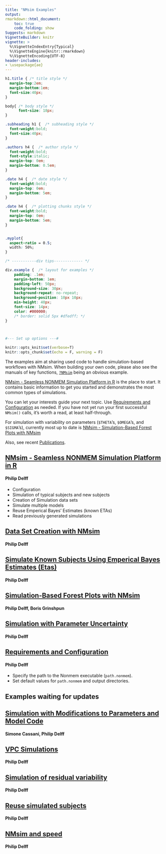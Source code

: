 ```yaml
---
title: "NMsim Examples"
output:
rmarkdown::html_document:
    toc: true
    code_folding: show
Suggests: markdown
VignetteBuilder: knitr
vignette: >
  %\VignetteIndexEntry{Typical}
  %\VignetteEngine{knitr::rmarkdown}
  %\VignetteEncoding{UTF-8}
header-includes:
- \usepackage{ae}
---
```



```css

h1.title { /* title style */
  margin-top:2em;
  margin-bottom:1em;
  font-size:40px;
}

body{ /* body style */
      font-size: 18px;
}

.subheading h1 {  /* subheading style */
  font-weight:bold;
  font-size:40px;
}

.authors h4 {  /* author style */
  font-weight:bold;
  font-style:italic;
  margin-top: 0em;
  margin-bottom: 0.5em;
}

.date h4 {  /* date style */
  font-weight:bold;
  margin-top: 0em;
  margin-bottom: 5em;
}

.date h4 {  /* plotting chunks style */
  font-weight:bold;
  margin-top: 0em;
  margin-bottom: 5em;
}


.myplot{
  aspect-ratio = 0.5;
  width: 50%;
}

/* -----------div tips------------- */

div.example {  /* layout for examples */
    padding: .1em;
    margin-bottom: 1em;
    padding-left: 50px;
    background-size: 30px;
    background-repeat: no-repeat;
    background-position: 10px 10px;
    min-height: 40px;
    font-size: 14px;
    color: #000000;
    /* border: solid 5px #dfedff; */
}

  
``` 

```r
#--- Set up options ---# 

knitr::opts_knit$set(verbose=T)
knitr::opts_chunk$set(echo = F, warning = F)
```
The examples aim at sharing used code to handle simulation-based workflows with NMsim. When building your own code, please also see the manuals of key functions, [`?NMsim`](https://nmautoverse.github.io/NMsim/reference/NMsim.html) being an obvious example. 

[NMsim - Seamless NONMEM Simulation Platform in R](NMsim-intro.html) is the place to start. It contains basic information to get you started and demonstrates the most common types of simulations.

You can let your interests guide your next topic. Use [Requirements and Configuration](NMsim-config.html) as needed. If you have not yet run your first successful `NMsim()` calls, it's worth a read, at least half-through.

For simulation with variability on parameters (`$THETA`'s, `$OMEGA`'s, and `$SIGMA`'s), currently most up to date is [NMsim - Simulation-Based Forest Plots with NMsim](NMsim-forest.html)

Also, see recent [Publications](NMsim-publications.html).

:::example

## [**NMsim - Seamless NONMEM Simulation Platform in R**](NMsim-intro.html)

#### Philip Delff {.authors}

 - Configuration  
 - Simulation of typical subjects and new subjects  
 - Creation of Simulation data sets  
 - Simulate multiple models  
 - Reuse Emperical Bayes' Estimates (known ETAs)  
 - Read previously generated simulations  

:::


:::example
## [**Data Set Creation with NMsim**](NMsim-DataCreate.html)

#### Philip Delff {.authors}

:::

:::example
## [**Simulate Known Subjects Using Emperical Bayes Estimates (Etas)**](NMsim-known.html)

#### Philip Delff {.authors}
:::


:::example
## [**Simulation-Based Forest Plots with NMsim**](NMsim-forest.html)

#### Philip Delff, Boris Grinshpun {.authors}
:::

:::example
## [**Simulation with Parameter Uncertainty**](NMsim-ParamUncertain.html)

#### Philip Delff {.authors}
:::


:::example
## [**Requirements and Configuration**](NMsim-config.html)

#### Philip Delff {.authors}

- Specify the path to the Nonmem executable (`path.nonmem`).  
- Set default values for `path.nonmem` and output directories. 

:::

## Examples waiting for updates



:::example
## [**Simulation with Modifications to Parameters and Model Code**](NMsim-modify-model.html)

#### Simone Cassani, Philip Delff {.authors}
:::

:::example
## [**VPC Simulations**](NMsim-VPC.html)

#### Philip Delff {.authors}
:::
	

:::example
## [**Simulation of residual variability**](NMsim-ResidVar.html)

#### Philip Delff {.authors}
:::


:::example
## [**Reuse simulated subjects**](NMsim-ReuseSimSubjects.html)

#### Philip Delff {.authors}
:::


:::example
## [**NMsim and speed**](NMsim-speed.html)

#### Philip Delff {.authors}
:::
